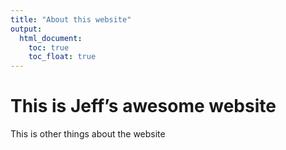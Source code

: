 ```yaml
---
title: "About this website"
output: 
  html_document:
    toc: true
    toc_float: true
---
```


# This is Jeff's awesome website

This is other things about the website
